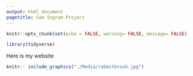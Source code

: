 ```yaml
---
output: html_document
pagetitle: Sam Ingram Project
---
```


```r
knitr::opts_chunk$set(echo = FALSE, warning= FALSE, message= FALSE)

library(tidyverse)

```

Here is my website

```r
knitr:: include_graphics("./Media/rabbitbrush.jpg")
```

